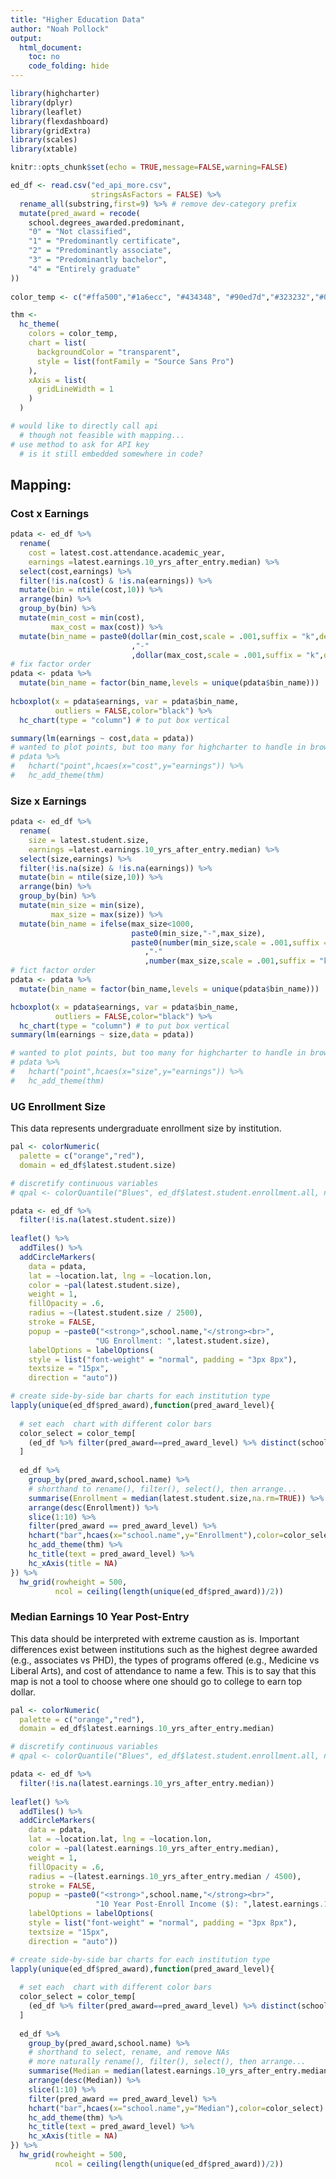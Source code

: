 ```yaml
---
title: "Higher Education Data"
author: "Noah Pollock"
output:
  html_document:
    toc: no
    code_folding: hide
---
```


```r
library(highcharter)
library(dplyr)
library(leaflet)
library(flexdashboard)
library(gridExtra)
library(scales)
library(xtable)

knitr::opts_chunk$set(echo = TRUE,message=FALSE,warning=FALSE)

ed_df <- read.csv("ed_api_more.csv",
                  stringsAsFactors = FALSE) %>% 
  rename_all(substring,first=9) %>% # remove dev-category prefix
  mutate(pred_award = recode(
    school.degrees_awarded.predominant,
    "0" = "Not classified",
    "1" = "Predominantly certificate",
    "2" = "Predominantly associate",
    "3" = "Predominantly bachelor",
    "4" = "Entirely graduate"
))
  
color_temp <- c("#ffa500","#1a6ecc", "#434348", "#90ed7d","#323232","#000000")

thm <- 
  hc_theme(
    colors = color_temp,
    chart = list(
      backgroundColor = "transparent",
      style = list(fontFamily = "Source Sans Pro")
    ),
    xAxis = list(
      gridLineWidth = 1
    )
  )

# would like to directly call api
  # though not feasible with mapping...
# use method to ask for API key
  # is it still embedded somewhere in code?

```

## Mapping: {.tabset data-width=400}

### Cost x Earnings
```r

pdata <- ed_df %>%
  rename(
    cost = latest.cost.attendance.academic_year,
    earnings =latest.earnings.10_yrs_after_entry.median) %>%
  select(cost,earnings) %>%
  filter(!is.na(cost) & !is.na(earnings)) %>%
  mutate(bin = ntile(cost,10)) %>%
  arrange(bin) %>%
  group_by(bin) %>%
  mutate(min_cost = min(cost),
         max_cost = max(cost)) %>%
  mutate(bin_name = paste0(dollar(min_cost,scale = .001,suffix = "k",decimal.mark = ",")
                           ,"-"
                           ,dollar(max_cost,scale = .001,suffix = "k",decimal.mark = ",")))
# fix factor order
pdata <- pdata %>%
  mutate(bin_name = factor(bin_name,levels = unique(pdata$bin_name)))
  
hcboxplot(x = pdata$earnings, var = pdata$bin_name,
          outliers = FALSE,color="black") %>% 
  hc_chart(type = "column") # to put box vertical

summary(lm(earnings ~ cost,data = pdata))
# wanted to plot points, but too many for highcharter to handle in browser
# pdata %>% 
#   hchart("point",hcaes(x="cost",y="earnings")) %>% 
#   hc_add_theme(thm)
```

### Size x Earnings
```r

pdata <- ed_df %>%
  rename(
    size = latest.student.size,
    earnings =latest.earnings.10_yrs_after_entry.median) %>%
  select(size,earnings) %>%
  filter(!is.na(size) & !is.na(earnings)) %>%
  mutate(bin = ntile(size,10)) %>%
  arrange(bin) %>%
  group_by(bin) %>%
  mutate(min_size = min(size),
         max_size = max(size)) %>%
  mutate(bin_name = ifelse(max_size<1000,
                           paste0(min_size,"-",max_size),
                           paste0(number(min_size,scale = .001,suffix = "k")
                              ,"-"
                              ,number(max_size,scale = .001,suffix = "k"))))
# fict factor order
pdata <- pdata %>%
  mutate(bin_name = factor(bin_name,levels = unique(pdata$bin_name)))

hcboxplot(x = pdata$earnings, var = pdata$bin_name,
          outliers = FALSE,color="black") %>% 
  hc_chart(type = "column") # to put box vertical
summary(lm(earnings ~ size,data = pdata))

# wanted to plot points, but too many for highcharter to handle in browser
# pdata %>% 
#   hchart("point",hcaes(x="size",y="earnings")) %>% 
#   hc_add_theme(thm)
```

### UG Enrollment Size

This data represents undergraduate enrollment size by institution.
```r

pal <- colorNumeric(
  palette = c("orange","red"),
  domain = ed_df$latest.student.size)

# discretify continuous variables
# qpal <- colorQuantile("Blues", ed_df$latest.student.enrollment.all, n = 7)

pdata <- ed_df %>%
  filter(!is.na(latest.student.size))
  
leaflet() %>% 
  addTiles() %>%
  addCircleMarkers(
    data = pdata,
    lat = ~location.lat, lng = ~location.lon,
    color = ~pal(latest.student.size),
    weight = 1,
    fillOpacity = .6,
    radius = ~(latest.student.size / 2500),
    stroke = FALSE,
    popup = ~paste0("<strong>",school.name,"</strong><br>",
                   "UG Enrollment: ",latest.student.size),
    labelOptions = labelOptions(
    style = list("font-weight" = "normal", padding = "3px 8px"),
    textsize = "15px",
    direction = "auto"))

```

```r

# create side-by-side bar charts for each institution type
lapply(unique(ed_df$pred_award),function(pred_award_level){
  
  # set each  chart with different color bars
  color_select = color_temp[
    (ed_df %>% filter(pred_award==pred_award_level) %>% distinct(school.degrees_awarded.predominant))$school.degrees_awarded.predominant+1
  ]
  
  ed_df %>%
    group_by(pred_award,school.name) %>%
    # shorthand to rename(), filter(), select(), then arrange...
    summarise(Enrollment = median(latest.student.size,na.rm=TRUE)) %>%
    arrange(desc(Enrollment)) %>%
    slice(1:10) %>%
    filter(pred_award == pred_award_level) %>%
    hchart("bar",hcaes(x="school.name",y="Enrollment"),color=color_select) %>%
    hc_add_theme(thm) %>%
    hc_title(text = pred_award_level) %>%
    hc_xAxis(title = NA)
}) %>%
  hw_grid(rowheight = 500,
          ncol = ceiling(length(unique(ed_df$pred_award))/2))
```

### Median Earnings 10 Year Post-Entry

This data should be interpreted with extreme caustion as is. Important differences exist between institutions such as the highest degree awarded (e.g., associates vs PHD), the types of programs offered (e.g., Medicine vs Liberal Arts), and cost of attendance to name a few. This is to say that this map is not a tool to choose where one should go to college to earn top dollar.

```r

pal <- colorNumeric(
  palette = c("orange","red"),
  domain = ed_df$latest.earnings.10_yrs_after_entry.median)

# discretify continuous variables
# qpal <- colorQuantile("Blues", ed_df$latest.student.enrollment.all, n = 7)

pdata <- ed_df %>%
  filter(!is.na(latest.earnings.10_yrs_after_entry.median))
  
leaflet() %>% 
  addTiles() %>%
  addCircleMarkers(
    data = pdata,
    lat = ~location.lat, lng = ~location.lon,
    color = ~pal(latest.earnings.10_yrs_after_entry.median),
    weight = 1,
    fillOpacity = .6,
    radius = ~(latest.earnings.10_yrs_after_entry.median / 4500),
    stroke = FALSE,
    popup = ~paste0("<strong>",school.name,"</strong><br>",
                   "10 Year Post-Enroll Income ($): ",latest.earnings.10_yrs_after_entry.median),
    labelOptions = labelOptions(
    style = list("font-weight" = "normal", padding = "3px 8px"),
    textsize = "15px",
    direction = "auto"))

```

```r

# create side-by-side bar charts for each institution type
lapply(unique(ed_df$pred_award),function(pred_award_level){
  
  # set each  chart with different color bars
  color_select = color_temp[
    (ed_df %>% filter(pred_award==pred_award_level) %>% distinct(school.degrees_awarded.predominant))$school.degrees_awarded.predominant+1
  ]
  
  ed_df %>%
    group_by(pred_award,school.name) %>%
    # shorthand to select, rename, and remove NAs
    # more naturally rename(), filter(), select(), then arrange...
    summarise(Median = median(latest.earnings.10_yrs_after_entry.median,na.rm=TRUE)) %>%
    arrange(desc(Median)) %>%
    slice(1:10) %>%
    filter(pred_award == pred_award_level) %>%
    hchart("bar",hcaes(x="school.name",y="Median"),color=color_select) %>%
    hc_add_theme(thm) %>%
    hc_title(text = pred_award_level) %>%
    hc_xAxis(title = NA)
}) %>%
  hw_grid(rowheight = 500,
          ncol = ceiling(length(unique(ed_df$pred_award))/2))
```